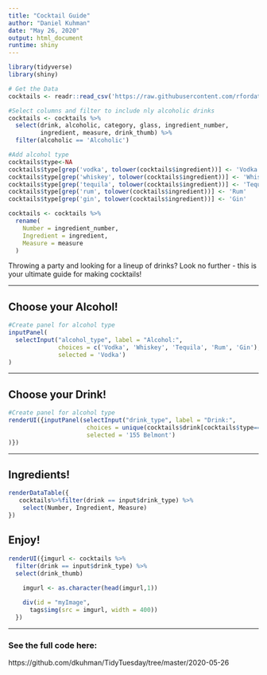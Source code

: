 ```yaml
---
title: "Cocktail Guide"
author: "Daniel Kuhman"
date: "May 26, 2020"
output: html_document
runtime: shiny
---
```


```r
library(tidyverse)
library(shiny)

# Get the Data
cocktails <- readr::read_csv('https://raw.githubusercontent.com/rfordatascience/tidytuesday/master/data/2020/2020-05-26/cocktails.csv')

#Select columns and filter to include nly alcoholic drinks
cocktails <- cocktails %>% 
  select(drink, alcoholic, category, glass, ingredient_number, 
         ingredient, measure, drink_thumb) %>% 
  filter(alcoholic == 'Alcoholic')

#Add alcohol type
cocktails$type<-NA
cocktails$type[grep('vodka', tolower(cocktails$ingredient))] <- 'Vodka'
cocktails$type[grep('whiskey', tolower(cocktails$ingredient))] <- 'Whiskey'
cocktails$type[grep('tequila', tolower(cocktails$ingredient))] <- 'Tequila'
cocktails$type[grep('rum', tolower(cocktails$ingredient))] <- 'Rum'
cocktails$type[grep('gin', tolower(cocktails$ingredient))] <- 'Gin'

cocktails <- cocktails %>% 
  rename(
    Number = ingredient_number,
    Ingredient = ingredient,
    Measure = measure
  )
```

Throwing a party and looking for a lineup of drinks? Look no further - this is your ultimate guide for making cocktails! 

***
## Choose your Alcohol!

```r
#Create panel for alcohol type
inputPanel(
  selectInput("alcohol_type", label = "Alcohol:",
              choices = c('Vodka', 'Whiskey', 'Tequila', 'Rum', 'Gin'),
              selected = 'Vodka')
)
```

***
## Choose your Drink!

```r
#Create panel for alcohol type
renderUI({inputPanel(selectInput("drink_type", label = "Drink:",
                      choices = unique(cocktails$drink[cocktails$type==input$alcohol_type]),
                      selected = '155 Belmont')
)})
```

***
## Ingredients!

```r
renderDataTable({
   cocktails%>%filter(drink == input$drink_type) %>% 
    select(Number, Ingredient, Measure)
})
```

## Enjoy!

```r
renderUI({imgurl <- cocktails %>%
  filter(drink == input$drink_type) %>% 
  select(drink_thumb)
    
    imgurl <- as.character(head(imgurl,1))

    div(id = "myImage",
      tags$img(src = imgurl, width = 400))
  })
```

***
### See the full code here:
https://github.com/dkuhman/TidyTuesday/tree/master/2020-05-26
